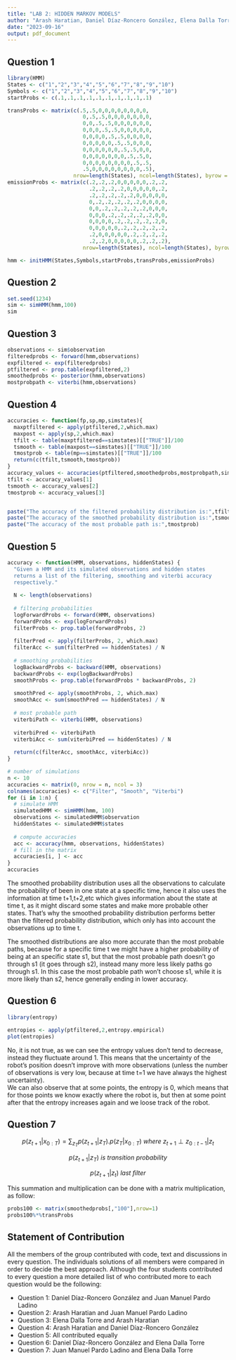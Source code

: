 ```yaml
---
title: "LAB 2: HIDDEN MARKOV MODELS"
author: "Arash Haratian, Daniel Díaz-Roncero González, Elena Dalla Torre & Juan Manuel Pardo Ladino"
date: "2023-09-16"
output: pdf_document
---
```


## Question 1  
  
   
  
```r
library(HMM)
States <- c("1","2","3","4","5","6","7","8","9","10")
Symbols <- c("1","2","3","4","5","6","7","8","9","10")
startProbs <- c(.1,.1,.1,.1,.1,.1,.1,.1,.1,.1)

transProbs <- matrix(c(.5,.5,0,0,0,0,0,0,0,0,
                        0,.5,.5,0,0,0,0,0,0,0,
                        0,0,.5,.5,0,0,0,0,0,0,
                        0,0,0,.5,.5,0,0,0,0,0,
                        0,0,0,0,.5,.5,0,0,0,0,
                        0,0,0,0,0,.5,.5,0,0,0,
                        0,0,0,0,0,0,.5,.5,0,0,
                        0,0,0,0,0,0,0,.5,.5,0,
                        0,0,0,0,0,0,0,0,.5,.5,
                        .5,0,0,0,0,0,0,0,0,.5), 
                     nrow=length(States), ncol=length(States), byrow = TRUE)
emissionProbs <- matrix(c(.2,.2,.2,0,0,0,0,0,.2,.2,
                          .2,.2,.2,.2,0,0,0,0,0,.2,
                          .2,.2,.2,.2,.2,0,0,0,0,0,
                          0,.2,.2,.2,.2,.2,0,0,0,0,
                          0,0,.2,.2,.2,.2,.2,0,0,0,
                          0,0,0,.2,.2,.2,.2,.2,0,0,
                          0,0,0,0,.2,.2,.2,.2,.2,0,
                          0,0,0,0,0,.2,.2,.2,.2,.2,
                          .2,0,0,0,0,0,.2,.2,.2,.2,
                          .2,.2,0,0,0,0,0,.2,.2,.2), 
                        nrow=length(States), ncol=length(States), byrow = TRUE)

hmm <- initHMM(States,Symbols,startProbs,transProbs,emissionProbs)
```
  

## Question 2  
  
  
```r
set.seed(1234)
sim <- simHMM(hmm,100)
sim

```
  


  
## Question 3  
  
  
```r
observations <- sim$observation
filteredprobs <- forward(hmm,observations)
expfiltered <- exp(filteredprobs)
ptfiltered <- prop.table(expfiltered,2)
smoothedprobs <- posterior(hmm,observations)
mostprobpath <- viterbi(hmm,observations)
```
   
  
## Question 4  
  
  
```r
accuracies <- function(fp,sp,mp,simstates){
  maxptfiltered <- apply(ptfiltered,2,which.max)
  maxpost <- apply(sp,2,which.max)
  tfilt <- table(maxptfiltered==simstates)[["TRUE"]]/100
  tsmooth <- table(maxpost==simstates)[["TRUE"]]/100
  tmostprob <- table(mp==simstates)[["TRUE"]]/100
  return(c(tfilt,tsmooth,tmostprob))
}
accuracy_values <- accuracies(ptfiltered,smoothedprobs,mostprobpath,sim$states)
tfilt <- accuracy_values[1]
tsmooth <- accuracy_values[2]
tmostprob <- accuracy_values[3]


paste("The accuracy of the filtered probability distribution is:",tfilt)
paste("The accuracy of the smoothed probability distribution is:",tsmooth)
paste("The accuracy of the most probable path is:",tmostprob)

```
  

## Question 5  
  
```r

accuracy <- function(HMM, observations, hiddenStates) {
  "Given a HMM and its simulated observations and hidden states
  returns a list of the filtering, smoothing and viterbi accuracy
  respectively."
 
  N <- length(observations)
 
  # filtering probabilities
  logForwardProbs <- forward(HMM, observations)
  forwardProbs <- exp(logForwardProbs)
  filterProbs <- prop.table(forwardProbs, 2)
 
  filterPred <- apply(filterProbs, 2, which.max)
  filterAcc <- sum(filterPred == hiddenStates) / N
 
  # smoothing probabilities
  logBackwardProbs <- backward(HMM, observations)
  backwardProbs <- exp(logBackwardProbs)
  smoothProbs <- prop.table(forwardProbs * backwardProbs, 2)
 
  smoothPred <- apply(smoothProbs, 2, which.max)
  smoothAcc <- sum(smoothPred == hiddenStates) / N
 
  # most probable path
  viterbiPath <- viterbi(HMM, observations)
 
  viterbiPred <- viterbiPath
  viterbiAcc <- sum(viterbiPred == hiddenStates) / N
 
  return(c(filterAcc, smoothAcc, viterbiAcc))
}

# number of simulations
n <- 10
accuracies <- matrix(0, nrow = n, ncol = 3)
colnames(accuracies) <- c("Filter", "Smooth", "Viterbi")
for (i in 1:n) {
  # simulate HMM
  simulatedHMM <- simHMM(hmm, 100)
  observations <- simulatedHMM$observation
  hiddenStates <- simulatedHMM$states
 
  # compute accuracies
  acc <- accuracy(hmm, observations, hiddenStates)
  # fill in the matrix
  accuracies[i, ] <- acc
}
accuracies
```

The smoothed probability distribution uses all the observations to calculate the probability of been in one state at a specific time, hence it also uses the information at time t+1,t+2,etc which gives information about the state at time t, as it might discard some states and make more probable other states. That's why the smoothed probability distribution performs better than the filtered probability distribution, which only has into account the observations up to time t.  
  
The smoothed distributions are also more accurate than the most probable paths, because for a specific time t we might have a higher probability of being at an specific state s1, but that the most probable path doesn't go through s1 (it goes through s2), instead many more less likely paths go through s1. In this case the most probable path won't choose s1, while it is more likely than s2, hence generally ending in lower accuracy.   
  

## Question 6  
  
```r
library(entropy)

entropies <- apply(ptfiltered,2,entropy.empirical)
plot(entropies) 
```
  
No, it is not true, as we can see the entropy values don't tend to decrease, instead they fluctuate around 1. This means that the uncertainty of the robot's position doesn't improve with more  observations (unless the number of observations is very low, because at time t=1 we have always the highest uncertainty).  
We can also observe that at some points, the entropy is 0, which means that for those points we know exactly where the robot is, but then at some point after that the entropy increases again and we loose track of the robot.  
  
## Question 7  
  
$$  
p(z_{t+1} |x_{0:T}) = \sum_{z_T} p(z_{t+1}|z_T).p(z_T|x_{0:T}) \ where\ z_{t+1} \perp  z_{0:t-1} | z_t
$$

$$
p(z_{t+1}|z_T)\ is\  transition\ probability
$$


$$
p(z_{t+1}|z_t)\ last\ filter
$$

This summation and multiplication can be done with a matrix multiplication, as follow: 


```r

probs100 <- matrix(smoothedprobs[,"100"],nrow=1)
probs100%*%transProbs
```

## Statement of Contribution

All the members of the group contributed with code, text and discussions in every question. The individuals solutions of all members were compared in order to decide the best approach. Although the four students contributed to every question a more detailed list of who contributed more to each question would be the following:  

  - Question 1: Daniel Díaz-Roncero González and Juan Manuel Pardo Ladino 
  - Question 2: Arash Haratian and Juan Manuel Pardo Ladino      
  - Question 3: Elena Dalla Torre  and Arash Haratian       
  - Question 4: Arash Haratian and Daniel Díaz-Roncero González   
  - Question 5: All contributed equally     
  - Question 6: Daniel Díaz-Roncero González and Elena Dalla Torre   
  - Question 7: Juan Manuel Pardo Ladino and Elena Dalla Torre   
